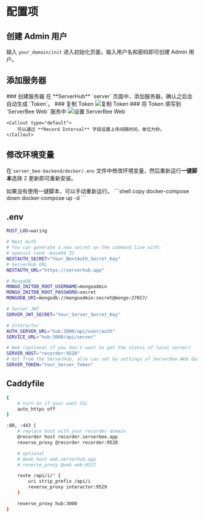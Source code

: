 
# 配置项

## 创建 Admin 用户
输入 `your_domain/init` 进入初始化页面，输入用户名和密码即可创建 Admin 用户。

## 添加服务器

<Steps>
    ### 创建服务器
    在 **ServerHub** `server` 页面中，添加服务器，确认之后会自动生成 `Token`。
    ### 复制 Token
    <Image src="/create-server.png" alt="复制 Token" width={1000} height={1000} />
    ### 将 Token 填写到 `ServerBee Web` 服务中
    <Image src="/set-server.png" alt="设置 ServerBee Web" width={1000} height={1000} />

    <Callout type="default">
        可以通过 **Record Interval** 字段设置上传间隔时间，单位为秒。
    </Callout>
</Steps>

## 修改环境变量
在 `server_bee-backend/docker/.env` 文件中修改环境变量，然后重新运行**一键脚本**选择 2 更新即可重新安装。

<Callout type="info">
    如果没有使用一键脚本，可以手动重新运行。
    ```shell copy
    docker-compose down
    docker-compose up -d
    ```
</Callout>

## .env
```bash
RUST_LOG=waring

# Next Auth
# You can generate a new secret on the command line with:
# openssl rand -base64 32
NEXTAUTH_SECRET="Your_NextAuth_Secret_Key"
# ServerHub URL
NEXTAUTH_URL="https://serverhub.app"

# MongoDB
MONGO_INITDB_ROOT_USERNAME=mongoadmin
MONGO_INITDB_ROOT_PASSWORD=secret
MONGODB_URI=mongodb://mongoadmin:secret@mongo:27017/

# Server JWT
SERVER_JWT_SECRET="Your_Server_Secret_Key"

# Interactor
AUTH_SERVER_URL="hub:3000/api/user/auth"
SERVICE_URL="hub:3000/api/server"

# Web (optional if you don't want to get the status of local server)
SERVER_HOST="recorder:9528"
# Get from the ServerHub, also can set by settings of ServerBee Web dashboard
SERVER_TOKEN="Your_Server_Token"

```

## Caddyfile
```bash
{
    # turn on if your want SSL
    auto_https off
}

:80, :443 {
    # replace host with your recorder domain
    @recorder host recorder.serverbee.app
    reverse_proxy @recorder recorder:9528

    # optional
    # @web host web.serverhub.app
    # reverse_proxy @web web:9527

    route /api/i/* {
        uri strip_prefix /api/i
        reverse_proxy interactor:9529
    }

    reverse_proxy hub:3000
}

```
